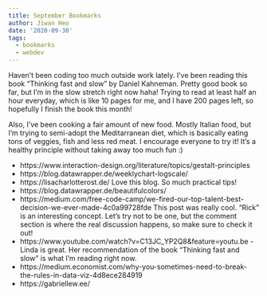 ```yaml
---
title: September Bookmarks
author: Jiwan Heo
date: '2020-09-30'
tags:
  - bookmarks
  - webdev
---
```


Haven't been coding too much outside work lately. I've been reading this book "Thinking fast and slow" by Daniel Kahneman. Pretty good book so far, but I'm in the slow stretch right now haha! Trying to read at least half an hour everyday, which is like 10 pages for me, and I have 200 pages left, so hopefully I finish the book this month! 

Also, I've been cooking a fair amount of new food. Mostly Italian food, but I'm trying to semi-adopt the Meditarranean diet, which is basically eating tons of veggies, fish and less red meat. I encourage everyone to try it! It's a healthy principle without taking away too much fun :)

- https://www.interaction-design.org/literature/topics/gestalt-principles
- https://blog.datawrapper.de/weeklychart-logscale/
- https://lisacharlotterost.de/ Love this blog. So much practical tips!
- https://blog.datawrapper.de/beautifulcolors/
- https://medium.com/free-code-camp/we-fired-our-top-talent-best-decision-we-ever-made-4c0a99728fde This post was really cool. "Rick" is an interesting concept. Let's try not to be one, but the comment section is where the real discussion happens, so make sure to check it out!
- https://www.youtube.com/watch?v=C13JC_YP2Q8&feature=youtu.be - Linda is great. Her recommendation of the book "Thinking fast and slow" is what I'm reading right now.
- https://medium.economist.com/why-you-sometimes-need-to-break-the-rules-in-data-viz-4d8ece284919
- https://gabriellew.ee/